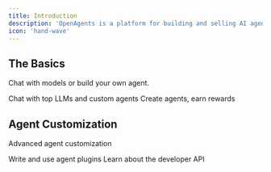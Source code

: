 ```yaml
---
title: Introduction
description: 'OpenAgents is a platform for building and selling AI agents.'
icon: 'hand-wave'
---
```


## The Basics

Chat with models or build your own agent.

<CardGroup cols={2}>
  <Card
    title="Chat"
    icon="messages"
    href="/chat"
  >
    Chat with top LLMs and custom agents
  </Card>
  <Card
    title="Build"
    icon="robot"
    href="/build-an-agent"
  >
    Create agents, earn rewards
  </Card>
</CardGroup>

## Agent Customization

Advanced agent customization

<CardGroup cols={2}>
  <Card
    title="Plugins"
    icon="screwdriver-wrench"
    href="https://mintlify.com/docs/components/accordion"
  >
    Write and use agent plugins
  </Card>
    <Card
    title="Developer API"
    icon="code"
    href="https://mintlify.com/docs/api-playground/openapi"
  >
    Learn about the developer API
  </Card>
</CardGroup>
